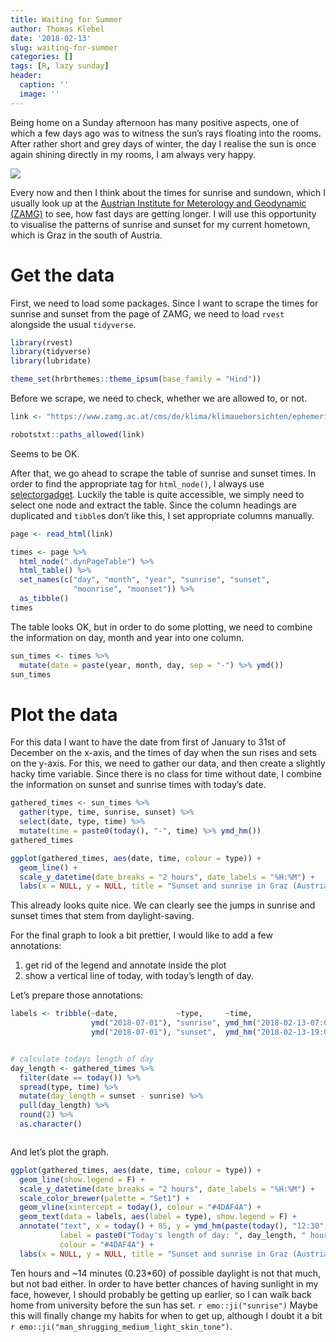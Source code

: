 ```yaml
---
title: Waiting for Summer
author: Thomas Klebel
date: '2018-02-13'
slug: waiting-for-summer
categories: []
tags: [R, lazy sunday]
header:
  caption: ''
  image: ''
---
```


Being home on a Sunday afternoon has many positive aspects, one of which a few
days ago
was to witness the sun's rays floating into the rooms. After rather short and
grey days
of winter, the day I realise the sun is once again shining directly in my rooms,
I am always very happy.

![](/img/light.jpg)

Every now and then I think about the times for sunrise and sundown, 
which I usually look up
at the
[Austrian Institute for Meterology and Geodynamic (ZAMG)](https://www.zamg.ac.at/cms/de/klima/klimauebersichten/ephemeriden)
to see, how fast days are getting longer. I will use this opportunity
to visualise the patterns of sunrise and sunset for my current hometown, which
is Graz in the south of Austria.

# Get the data
First, we need to load some packages. Since I want to scrape the times for
sunrise
and sunset from the page of ZAMG, we need to load `rvest` alongside the usual
`tidyverse`. 


```r
library(rvest)
library(tidyverse)
library(lubridate)

theme_set(hrbrthemes::theme_ipsum(base_family = "Hind"))
```

Before we scrape, we need to check, whether we are allowed to, or not.
```r
link <- "https://www.zamg.ac.at/cms/de/klima/klimauebersichten/ephemeriden/graz/?jahr=2018"

robotstxt::paths_allowed(link)
```
Seems to be OK.

After that, we go ahead to scrape the table of sunrise and sunset times.
In order to find the appropriate tag for `html_node()`, I always use
[selectorgadget](http://selectorgadget.com). Luckily the table
is quite accessible, we simply need to select one node and extract the table.
Since the column headings are duplicated and `tibble`s don't like this, I set
appropriate columns manually.

```r
page <- read_html(link)

times <- page %>% 
  html_node(".dynPageTable") %>%
  html_table() %>% 
  set_names(c("day", "month", "year", "sunrise", "sunset",
              "moonrise", "moonset")) %>% 
  as_tibble()
times
```


The table looks OK, but in order to do some plotting, we need to combine the 
information on day, month and year into one column. 
```r
sun_times <- times %>% 
  mutate(date = paste(year, month, day, sep = "-") %>% ymd()) 
sun_times
```



# Plot the data
For this data I want to have the date from first of January to 31st of December
on the x-axis, and the times of day when the sun rises and sets on the y-axis.
For this, we need to gather our data, and then create a slightly hacky time
variable. Since there is no class for time without date, I combine the
information on sunset and sunrise times with today's date.

```r
gathered_times <- sun_times %>% 
  gather(type, time, sunrise, sunset) %>% 
  select(date, type, time) %>% 
  mutate(time = paste0(today(), "-", time) %>% ymd_hm())
gathered_times
```

```r
ggplot(gathered_times, aes(date, time, colour = type)) +
  geom_line() +
  scale_y_datetime(date_breaks = "2 hours", date_labels = "%H:%M") +
  labs(x = NULL, y = NULL, title = "Sunset and sunrise in Graz (Austria)")
```
This already looks quite nice. We can clearly see the jumps in sunrise and sunset
times that stem from daylight-saving. 


For the final graph to look a bit prettier, I would like to add a few
annotations:

1. get rid of the legend and annotate inside the plot
2. show a vertical line of today, with today's length of day.

Let's prepare those annotations:
```r
labels <- tribble(~date,             ~type,     ~time,
                  ymd("2018-07-01"), "sunrise", ymd_hm("2018-02-13-07:00"),
                  ymd("2018-07-01"), "sunset",  ymd_hm("2018-02-13-19:00"))


# calculate todays length of day
day_length <- gathered_times %>% 
  filter(date == today()) %>% 
  spread(type, time) %>% 
  mutate(day_length = sunset - sunrise) %>% 
  pull(day_length) %>% 
  round(2) %>% 
  as.character()



```

And let's plot the graph.
```r
ggplot(gathered_times, aes(date, time, colour = type)) +
  geom_line(show.legend = F) +
  scale_y_datetime(date_breaks = "2 hours", date_labels = "%H:%M") +
  scale_color_brewer(palette = "Set1") +
  geom_vline(xintercept = today(), colour = "#4DAF4A") +
  geom_text(data = labels, aes(label = type), show.legend = F) +
  annotate("text", x = today() + 85, y = ymd_hm(paste(today(), "12:30", sep = "-")),
           label = paste0("Today's length of day: ", day_length, " hours."),
           colour = "#4DAF4A") +
  labs(x = NULL, y = NULL, title = "Sunset and sunrise in Graz (Austria)")
```

Ten hours and ~14 minutes (0.23*60) of possible daylight is not that much, but
not bad either. In order to have better chances of having sunlight in my face, 
however, I
should probably be getting up earlier, so I can walk back home from university
before the sun has set. `r emo::ji("sunrise")`
Maybe this will finally change my habits for when to get
up, although I doubt it a bit
`r emo::ji("man_shrugging_medium_light_skin_tone")`.

